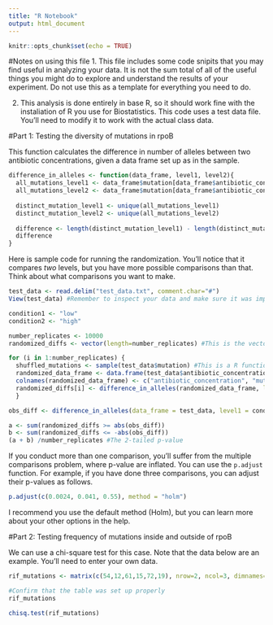 ```yaml
---
title: "R Notebook"
output: html_document
---
```



```r
knitr::opts_chunk$set(echo = TRUE)
```

#Notes on using this file
1. This file includes some code snipits that you may find useful in analyzing your data. It is not the sum total of all of the useful things you might do to explore and understand the results of your experiment. Do not use this as a template for everything you need to do.

2. This analysis is done entirely in base R, so it should work fine with the instaliation of R you use for Biostatistics. This code uses a test data file. You'll need to modify it to work with the actual class data.

#Part 1: Testing the diversity of mutations in rpoB

This function calculates the difference in number of alleles between two antibiotic concentrations, given a data frame set up as in the sample.
```r

difference_in_alleles <- function(data_frame, level1, level2){
  all_mutations_level1 <- data_frame$mutation[data_frame$antibiotic_concentration==level1]
  all_mutations_level2 <- data_frame$mutation[data_frame$antibiotic_concentration==level2]
  
  distinct_mutation_level1 <- unique(all_mutations_level1)
  distinct_mutation_level2 <- unique(all_mutations_level2)
  
  difference <- length(distinct_mutation_level1) - length(distinct_mutation_level2)
  difference
}

```

Here is sample code for running the randomization. You'll notice that it compares *two* levels, but you have more possible comparisons than that. Think about what comparisons you want to make.

```r
test_data <- read.delim("test_data.txt", comment.char="#")
View(test_data) #Remember to inspect your data and make sure it was imported correctly!
```

```r
condition1 <- "low"
condition2 <- "high"

number_replicates <- 10000
randomized_diffs <- vector(length=number_replicates) #This is the vector that will hold the result of each randomization

for (i in 1:number_replicates) {
  shuffled_mutations <- sample(test_data$mutation) #This is a R function that, in this case, shuffles the order of all the entries in the vector
  randomized_data_frame <- data.frame(test_data$antibiotic_concentration, shuffled_mutations)
  colnames(randomized_data_frame) <- c("antibiotic_concentration", "mutation")
  randomized_diffs[i] <- difference_in_alleles(randomized_data_frame, level1=condition1, level2=condition2)
  }

obs_diff <- difference_in_alleles(data_frame = test_data, level1 = condition1, level2 = condition2)

a <- sum(randomized_diffs >= abs(obs_diff))
b <- sum(randomized_diffs <= -abs(obs_diff))
(a + b) /number_replicates #The 2-tailed p-value

```

If you conduct more than one comparison, you'll suffer from the multiple comparisons problem, where p-value are inflated. You can use the `p.adjust` function. For example, if you have done three comparisons, you can adjust their p-values as follows.

```r
p.adjust(c(0.0024, 0.041, 0.55), method = "holm")
```
I recommend you use the default method (Holm), but you can learn more about your other options in the help.

#Part 2: Testing frequency of mutations inside and outside of rpoB

We can use a chi-square test for this case. Note that the data below are an example. You'll need to enter your own data. 

```r
rif_mutations <- matrix(c(54,12,61,15,72,19), nrow=2, ncol=3, dimnames=list(c("in rpoB", "outside rpoB"), c("low", "med", "high")))

#Confirm that the table was set up properly
rif_mutations

chisq.test(rif_mutations)

```


